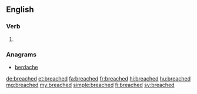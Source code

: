 ==English==

===Verb===
{{head|en|verb form}}

# {{en-past of|breach}}

===Anagrams===
* [[berdache#English|berdache]]

[[de:breached]]
[[et:breached]]
[[fa:breached]]
[[fr:breached]]
[[hi:breached]]
[[hu:breached]]
[[mg:breached]]
[[my:breached]]
[[simple:breached]]
[[fi:breached]]
[[sv:breached]]